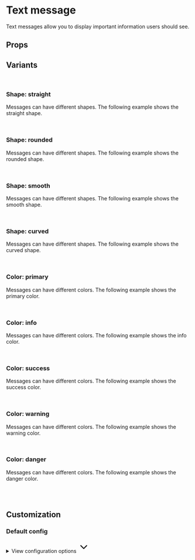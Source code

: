 
<Meta of={MessageTextStories} />

# Text message

Text messages allow you to display important information users should see.

<Primary />

## Props

<Controls />

## Variants

<br />

### Shape: straight

Messages can have different shapes. The following example shows the straight shape.

<div className="bg-slate-100 dark:bg-slate-900 p-6 rounded-sm">
  <Story of={MessageTextStories.Straight} />
</div>

<br />

### Shape: rounded

Messages can have different shapes. The following example shows the rounded shape.

<div className="bg-slate-100 dark:bg-slate-900 p-6 rounded-sm">
  <Story of={MessageTextStories.Rounded} />
</div>

<br />

### Shape: smooth

Messages can have different shapes. The following example shows the smooth shape.

<div className="bg-slate-100 dark:bg-slate-900 p-6 rounded-sm">
  <Story of={MessageTextStories.Smooth} />
</div>

<br />

### Shape: curved

Messages can have different shapes. The following example shows the curved shape.

<div className="bg-slate-100 dark:bg-slate-900 p-6 rounded-sm">
  <Story of={MessageTextStories.Curved} />
</div>

<br />

### Color: primary

Messages can have different colors. The following example shows the primary color.

<div className="bg-slate-100 dark:bg-slate-900 p-6 rounded-sm">
  <Story of={MessageTextStories.Curved} />
</div>

<br />

### Color: info

Messages can have different colors. The following example shows the info color.

<div className="bg-slate-100 dark:bg-slate-900 p-6 rounded-sm">
  <Story of={MessageTextStories.Info} />
</div>

<br />

### Color: success

Messages can have different colors. The following example shows the success color.

<div className="bg-slate-100 dark:bg-slate-900 p-6 rounded-sm">
  <Story of={MessageTextStories.Success} />
</div>

<br />

### Color: warning

Messages can have different colors. The following example shows the warning color.

<div className="bg-slate-100 dark:bg-slate-900 p-6 rounded-sm">
  <Story of={MessageTextStories.Warning} />
</div>

<br />

### Color: danger

Messages can have different colors. The following example shows the danger color.

<div className="bg-slate-100 dark:bg-slate-900 p-6 rounded-sm">
  <Story of={MessageTextStories.Danger} />
</div>

<br />
<br />

## Customization

### Default config

<div class="relative">
  <details class="relative bg-slate-50 border border-slate-200 rounded-lg p-4 [&>summary>svg]:open:-rotate-180">
    <summary class="list-none cursor-pointer">
      <span class="font-sans text-slate-500">View configuration options</span>
      <svg
        class="w-5 h-5 text-slate-500 absolute top-5 end-4 transition-transform duration-300"
        xmlns="http://www.w3.org/2000/svg"
        width="32"
        height="32"
        viewBox="0 0 24 24"
      >
        <path
          fill="none"
          stroke="currentColor"
          stroke-linecap="round"
          stroke-linejoin="round"
          stroke-width="2"
          d="m6 9l6 6l6-6"
        />
      </svg>
    </summary>

    <div class="!mt-4">
      <pre >
        {JSON.stringify(defaultMessageTextConfig, null, 2)}
      </pre>
    </div>

  </details>
</div>